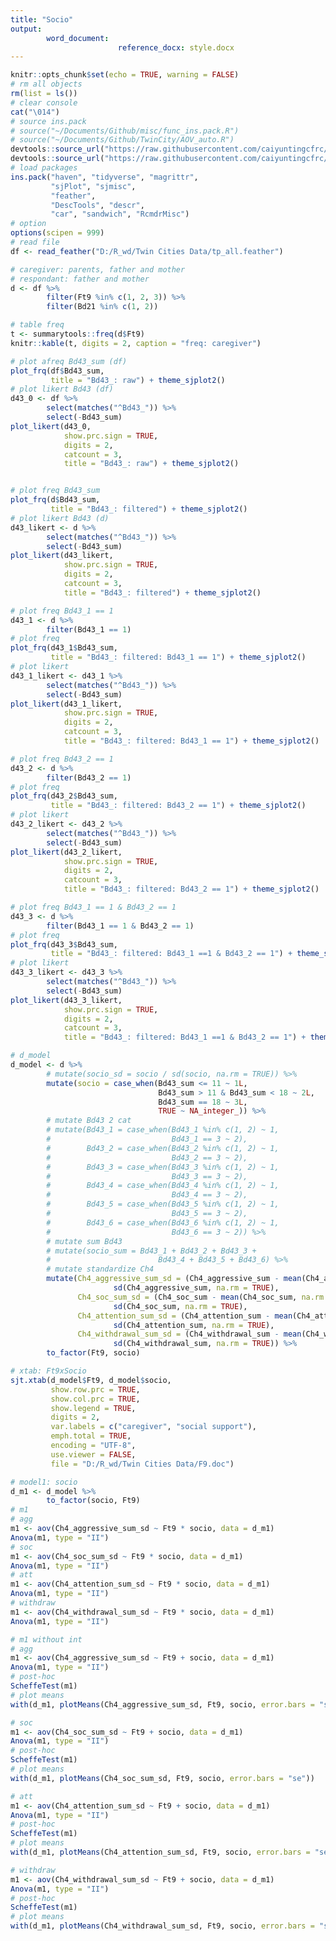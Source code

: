 ---
title: "Socio"
output: 
        word_document:
                        reference_docx: style.docx
---

```{r setup, include=FALSE, cache=FALSE}

knitr::opts_chunk$set(echo = TRUE, warning = FALSE)
# rm all objects
rm(list = ls())
# clear console
cat("\014")
# source ins.pack
# source("~/Documents/Github/misc/func_ins.pack.R")
# source("~/Documents/Github/TwinCity/AOV_auto.R")
devtools::source_url("https://raw.githubusercontent.com/caiyuntingcfrc/misc/function_poverty/func_ins.pack.R")
devtools::source_url("https://raw.githubusercontent.com/caiyuntingcfrc/TwinCity/master/AOV_auto.R")
# load packages
ins.pack("haven", "tidyverse", "magrittr", 
         "sjPlot", "sjmisc", 
         "feather", 
         "DescTools", "descr", 
         "car", "sandwich", "RcmdrMisc")
# option
options(scipen = 999)
# read file
df <- read_feather("D:/R_wd/Twin Cities Data/tp_all.feather")

```

```{r readfile, echo=FALSE, dpi=300, fig.width=5, fig.height=4, cache=TRUE}

# caregiver: parents, father and mother
# respondant: father and mother
d <- df %>% 
        filter(Ft9 %in% c(1, 2, 3)) %>% 
        filter(Bd21 %in% c(1, 2))

```

```{r table_caregicer, echo=FALSE, eval=FALSE, dpi=300, fig.width=5, fig.height=4}

# table freq
t <- summarytools::freq(d$Ft9)
knitr::kable(t, digits = 2, caption = "freq: caregiver")

```

```{r plot_d43, echo=FALSE, dpi=300, fig.width=8, fig.height=5}
# plot afreq Bd43_sum (df)
plot_frq(df$Bd43_sum, 
         title = "Bd43_: raw") + theme_sjplot2()
# plot likert Bd43 (df) 
d43_0 <- df %>% 
        select(matches("^Bd43_")) %>% 
        select(-Bd43_sum)
plot_likert(d43_0, 
            show.prc.sign = TRUE,
            digits = 2, 
            catcount = 3, 
            title = "Bd43_: raw") + theme_sjplot2()


# plot freq Bd43_sum
plot_frq(d$Bd43_sum, 
         title = "Bd43_: filtered") + theme_sjplot2()
# plot likert Bd43 (d)
d43_likert <- d %>% 
        select(matches("^Bd43_")) %>% 
        select(-Bd43_sum)
plot_likert(d43_likert, 
            show.prc.sign = TRUE, 
            digits = 2, 
            catcount = 3, 
            title = "Bd43_: filtered") + theme_sjplot2()

# plot freq Bd43_1 == 1
d43_1 <- d %>% 
        filter(Bd43_1 == 1)
# plot freq
plot_frq(d43_1$Bd43_sum, 
         title = "Bd43_: filtered: Bd43_1 == 1") + theme_sjplot2()
# plot likert
d43_1_likert <- d43_1 %>% 
        select(matches("^Bd43_")) %>% 
        select(-Bd43_sum)
plot_likert(d43_1_likert, 
            show.prc.sign = TRUE, 
            digits = 2, 
            catcount = 3, 
            title = "Bd43_: filtered: Bd43_1 == 1") + theme_sjplot2()

# plot freq Bd43_2 == 1
d43_2 <- d %>% 
        filter(Bd43_2 == 1)
# plot freq
plot_frq(d43_2$Bd43_sum, 
         title = "Bd43_: filtered: Bd43_2 == 1") + theme_sjplot2()
# plot likert
d43_2_likert <- d43_2 %>% 
        select(matches("^Bd43_")) %>% 
        select(-Bd43_sum)
plot_likert(d43_2_likert, 
            show.prc.sign = TRUE, 
            digits = 2, 
            catcount = 3, 
            title = "Bd43_: filtered: Bd43_2 == 1") + theme_sjplot2()

# plot freq Bd43_1 == 1 & Bd43_2 == 1
d43_3 <- d %>% 
        filter(Bd43_1 == 1 & Bd43_2 == 1)
# plot freq
plot_frq(d43_3$Bd43_sum, 
         title = "Bd43_: filtered: Bd43_1 ==1 & Bd43_2 == 1") + theme_sjplot2()
# plot likert
d43_3_likert <- d43_3 %>% 
        select(matches("^Bd43_")) %>% 
        select(-Bd43_sum)
plot_likert(d43_3_likert, 
            show.prc.sign = TRUE, 
            digits = 2, 
            catcount = 3, 
            title = "Bd43_: filtered: Bd43_1 ==1 & Bd43_2 == 1") + theme_sjplot2()

```
```{r d_model, echo=FALSE, dpi=300, fig.width=8, fig.height=5, cache=TRUE}
# d_model
d_model <- d %>% 
        # mutate(socio_sd = socio / sd(socio, na.rm = TRUE)) %>%
        mutate(socio = case_when(Bd43_sum <= 11 ~ 1L,
                                 Bd43_sum > 11 & Bd43_sum < 18 ~ 2L,
                                 Bd43_sum == 18 ~ 3L,
                                 TRUE ~ NA_integer_)) %>%
        # mutate Bd43 2 cat
        # mutate(Bd43_1 = case_when(Bd43_1 %in% c(1, 2) ~ 1, 
        #                           Bd43_1 == 3 ~ 2), 
        #        Bd43_2 = case_when(Bd43_2 %in% c(1, 2) ~ 1, 
        #                           Bd43_2 == 3 ~ 2), 
        #        Bd43_3 = case_when(Bd43_3 %in% c(1, 2) ~ 1, 
        #                           Bd43_3 == 3 ~ 2), 
        #        Bd43_4 = case_when(Bd43_4 %in% c(1, 2) ~ 1, 
        #                           Bd43_4 == 3 ~ 2), 
        #        Bd43_5 = case_when(Bd43_5 %in% c(1, 2) ~ 1, 
        #                           Bd43_5 == 3 ~ 2), 
        #        Bd43_6 = case_when(Bd43_6 %in% c(1, 2) ~ 1, 
        #                           Bd43_6 == 3 ~ 2)) %>% 
        # mutate sum Bd43
        # mutate(socio_sum = Bd43_1 + Bd43_2 + Bd43_3 +
        #                        Bd43_4 + Bd43_5 + Bd43_6) %>% 
        # mutate standardize Ch4
        mutate(Ch4_aggressive_sum_sd = (Ch4_aggressive_sum - mean(Ch4_aggressive_sum, na.rm = TRUE)) / 
                       sd(Ch4_aggressive_sum, na.rm = TRUE),
               Ch4_soc_sum_sd = (Ch4_soc_sum - mean(Ch4_soc_sum, na.rm = TRUE)) / 
                       sd(Ch4_soc_sum, na.rm = TRUE),
               Ch4_attention_sum_sd = (Ch4_attention_sum - mean(Ch4_attention_sum, na.rm = TRUE)) / 
                       sd(Ch4_attention_sum, na.rm = TRUE),
               Ch4_withdrawal_sum_sd = (Ch4_withdrawal_sum - mean(Ch4_withdrawal_sum, na.rm = TRUE)) / 
                       sd(Ch4_withdrawal_sum, na.rm = TRUE)) %>% 
        to_factor(Ft9, socio)
```
```{r xtab_Ft9xSocio, echo=FALSE, eval=FALSE}
# xtab: Ft9xSocio
sjt.xtab(d_model$Ft9, d_model$socio, 
         show.row.prc = TRUE, 
         show.col.prc = TRUE, 
         show.legend = TRUE, 
         digits = 2, 
         var.labels = c("caregiver", "social support"), 
         emph.total = TRUE, 
         encoding = "UTF-8", 
         use.viewer = FALSE,
         file = "D:/R_wd/Twin Cities Data/F9.doc")
```


```{r m1_Ft9xSocio, echo=TRUE}
# model1: socio
d_m1 <- d_model %>% 
        to_factor(socio, Ft9)
# m1
# agg
m1 <- aov(Ch4_aggressive_sum_sd ~ Ft9 * socio, data = d_m1)
Anova(m1, type = "II")
# soc
m1 <- aov(Ch4_soc_sum_sd ~ Ft9 * socio, data = d_m1)
Anova(m1, type = "II")
# att
m1 <- aov(Ch4_attention_sum_sd ~ Ft9 * socio, data = d_m1)
Anova(m1, type = "II")
# withdraw
m1 <- aov(Ch4_withdrawal_sum_sd ~ Ft9 * socio, data = d_m1)
Anova(m1, type = "II")

# m1 without int
# agg
m1 <- aov(Ch4_aggressive_sum_sd ~ Ft9 + socio, data = d_m1)
Anova(m1, type = "II")
# post-hoc
ScheffeTest(m1)
# plot means
with(d_m1, plotMeans(Ch4_aggressive_sum_sd, Ft9, socio, error.bars = "se"))

# soc
m1 <- aov(Ch4_soc_sum_sd ~ Ft9 + socio, data = d_m1)
Anova(m1, type = "II")
# post-hoc
ScheffeTest(m1)
# plot means
with(d_m1, plotMeans(Ch4_soc_sum_sd, Ft9, socio, error.bars = "se"))

# att
m1 <- aov(Ch4_attention_sum_sd ~ Ft9 + socio, data = d_m1)
Anova(m1, type = "II")
# post-hoc
ScheffeTest(m1)
# plot means
with(d_m1, plotMeans(Ch4_attention_sum_sd, Ft9, socio, error.bars = "se"))

# withdraw
m1 <- aov(Ch4_withdrawal_sum_sd ~ Ft9 + socio, data = d_m1)
Anova(m1, type = "II")
# post-hoc
ScheffeTest(m1)
# plot means
with(d_m1, plotMeans(Ch4_withdrawal_sum_sd, Ft9, socio, error.bars = "se"))

```


